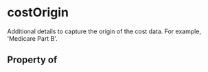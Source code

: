 # costOrigin

Additional details to capture the origin of the cost data. For example, 'Medicare Part B'.

## Property of



